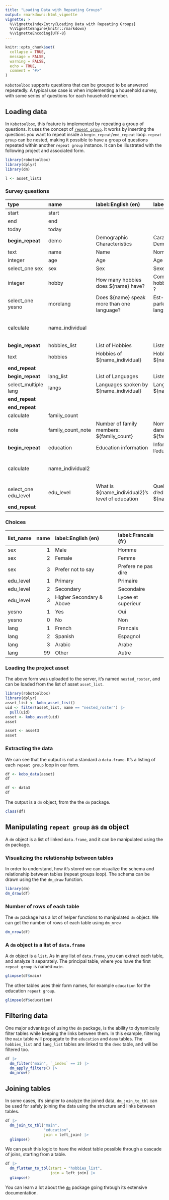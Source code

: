 ```yaml
---
title: "Loading Data with Repeating Groups"
output: rmarkdown::html_vignette
vignette: >
  %\VignetteIndexEntry{Loading Data with Repeating Groups}
  %\VignetteEngine{knitr::rmarkdown}
  %\VignetteEncoding{UTF-8}
---
```


```r
knitr::opts_chunk$set(
  collapse = TRUE,
  message = FALSE,
  warning = FALSE,
  echo = TRUE,
  comment = "#>"
)
```

`Kobotoolbox` supports questions that can be grouped to be answered repeatedly. A typical use case is when implementing a household survey, with some series of questions for each household member.

## Loading data

In `Kobotoolbox`, this feature is implemented by repeating a group of questions. It uses the concept of [`repeat group`](https://support.kobotoolbox.org/group_repeat.html). It works by inserting the questions you want to repeat inside a `begin_repeat`/`end_repeat` loop. `repeat group` can be nested, making it possible to have a group of questions repeated within another `repeat group` instance. It can be illustrated with the following project and associated form.


```r
library(robotoolbox)
library(dplyr)
library(dm)
```


```r
l <- asset_list1
```

### Survey questions

| type                 | name              | label::English (en)                              | label::Francais (fr)                                  | repeat_count    | calculation                                    |
|:---------------------|:------------------|:-------------------------------------------------|:------------------------------------------------------|:----------------|:-----------------------------------------------|
| start                | start             |                                                  |                                                       |                 |                                                |
| end                  | end               |                                                  |                                                       |                 |                                                |
| today                | today             |                                                  |                                                       |                 |                                                |
| **begin_repeat**         | demo              | Demographic Characteristics                      | Caracteristique Demographique                         |                 |                                                |
| text                 | name              | Name                                             | Nom                                                   |                 |                                                |
| integer              | age               | Age                                              | Age                                                   |                 |                                                |
| select_one sex       | sex               | Sex                                              | Sexe                                                  |                 |                                                |
| integer              | hobby             | How many hobbies does \${name} have?              | Combien de hobbies \${name} a ?                        |                 |                                                |
| select_one yesno     | morelang          | Does \${name} speak more than one language?       | Est-ce que \${name} parle plus d'une langue ?          |                 |                                                |
| calculate            | name_individual   |                                                  |                                                       |                 | indexed-repeat(\${name}, \${demo}, position(..)) |
| **begin_repeat**         | hobbies_list      | List of Hobbies                                  | Liste de hobbies                                      | \${hobby}        |                                                |
| text                 | hobbies           | Hobbies of \${name_individual}                    | Hobbies de \${name_individual}                         |                 |                                                |
| **end_repeat**           |                   |                                                  |                                                       |                 |                                                |
| **begin_repeat**         | lang_list         | List of Languages                                | Liste de langues                                      | \${morelang}     |                                                |
| select_multiple lang | langs             | Languages spoken by \${name_individual}           | Langue parle par \${name_individual}                   |                 |                                                |
| **end_repeat**           |                   |                                                  |                                                       |                 |                                                |
| **end_repeat**           |                   |                                                  |                                                       |                 |                                                |
| calculate            | family_count      |                                                  |                                                       |                 | count(\${demo})                                 |
| note                 | family_count_note | Number of family members: \${family_count}        | Nombre de membre dans la famille:  \${family_count}    |                 |                                                |
| **begin_repeat**         | education         | Education information                            | Information sur l'education                           | \${family_count} |                                                |
| calculate            | name_individual2  |                                                  |                                                       |                 | indexed-repeat(\${name}, \${demo}, position(..)) |
| select_one edu_level | edu_level         | What is \${name_individual2}'s level of education | Quel est le niveau d'education de \${name_individual2} |                 |                                                |
| **end_repeat**           |                   |                                                  |                                                       |                 |                                                |



### Choices

|list_name | name|label::English (en)      |label::Francais (fr) |
|:---------|----:|:------------------------|:--------------------|
|sex       |    1|Male                     |Homme                |
|sex       |    2|Female                   |Femme                |
|sex       |    3|Prefer not to say        |Prefere ne pas dire  |
|edu_level |    1|Primary                  |Primaire             |
|edu_level |    2|Secondary                |Secondaire           |
|edu_level |    3|Higher Secondary & Above |Lycee et superieur   |
|yesno     |    1|Yes                      |Oui                  |
|yesno     |    0|No                       |Non                  |
|lang      |    1|French                   |Francais             |
|lang      |    2|Spanish                  |Espagnol             |
|lang      |    3|Arabic                   |Arabe                |
|lang      |   99|Other                    |Autre                |


### Loading the project asset

The above form was uploaded to the server, it's named `nested_roster`, and can be loaded from the list of asset `asset_list`.

```r
library(robotoolbox)
library(dplyr)
asset_list <- kobo_asset_list()
uid <- filter(asset_list, name == "nested_roster") |>
  pull(uid)
asset <- kobo_asset(uid)
asset
```

```r
asset <- asset3
asset
```

### Extracting the data

We can see that the output is not a standard a `data.frame`. It's a listing of each `repeat group` loop in our form.

```r
df <- kobo_data(asset)
df
```

```r
df <- data3
df
```

The output is a `dm` object, from the the `dm` package.

```r
class(df)
```

## Manipulating `repeat group` as `dm` object

A `dm` object is a list of linked `data.frame`, and it can be manipulated using the `dm` package.

###  Visualizing the relationship between tables

In order to understand, how it's stored we can visualize the schema and relationship between tables (repeat groups loop). The schema can be drawn using the the `dm_draw` function.

```r
library(dm)
dm_draw(df)
```

### Number of rows of each table

The `dm` package has a lot of helper functions to manipulated `dm` object. We can get the number of rows of each table using `dm_nrow`

```r
dm_nrow(df)
```

### A `dm` object is a list of `data.frame`

A `dm` object is a `list`. As in any list of `data.frame`, you can extract each table, and analyze it separately.
The principal table, where you have the first `repeat group` is named `main`.

```r
glimpse(df$main)
```

The other tables uses their form names, for example `education` for the education `repeat group`.

```r
glimpse(df$education)
```

## Filtering data

One major advantage of using the `dm` package, is the ability to dynamically filter tables while keeping the links between them.
In this example, filtering the `main` table will propagate to the `education` and `demo` tables. The `hobbies_list` and `lang_list` tables are linked to the `demo` table, and will be filtered too.

```r
df |>
  dm_filter("main", `_index` == 2) |>
  dm_apply_filters() |>
  dm_nrow()
```

## Joining tables

In some cases, it's simpler to analyze the joined data, `dm_join_to_tbl` can be used for safely joining the data using the structure and links between tables.

```r
df |>
  dm_join_to_tbl("main",
                 "education",
                 join = left_join) |>
  glimpse()
```

We can push this logic to have the widest table possible through a cascade of joins, starting from a table.

```r
df |>
  dm_flatten_to_tbl(start = "hobbies_list",
                    join = left_join) |>
  glimpse()
```

You can learn a lot about the [`dm`](https://cran.r-project.org/package=dm) package going through its extensive documentation.
